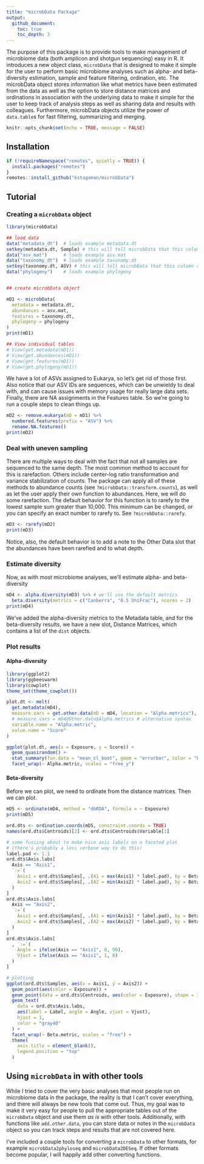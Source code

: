 ```yaml
---
title: "microbData Package"
output:
  github_document:
    toc: true
    toc_depth: 3
---
```


The purpose of this package is to provide tools to make management of microbiome data (both amplicon and shotgun sequencing) easy in R. It introduces a new object class, `microbData` that is designed to make it simple for the user to perform basic microbiome analyses such as alpha- and beta-diversity estimation, sample and feature filtering, ordination, etc. The microbData object stores information like what metrics have been estimated from the data as well as the option to store distance matrices and ordinations in association with the underlying data to make it simple for the user to keep track of analysis steps as well as sharing data and results with colleagues. Furthermore, microbData objects utilize the power of `data.table`s for fast filtering, summarizing and merging.

```r
knitr::opts_chunk$set(echo = TRUE, message = FALSE)
```

## Installation

```r
if (!requireNamespace("remotes", quietly = TRUE)) {
  install.packages("remotes")
}
remotes::install_github("kstagaman/microbData")
```

## Tutorial

### Creating a `microbData` object

```r
library(microbData)

## load data
data("metadata_dt")  # loads example metadata.dt
setkey(metadata.dt, Sample) # this will tell microbData that this column contains our sample names
data("asv_mat")      # loads example asv.mat
data("taxonomy_dt")  # loads example taxonomy.dt
setkey(taxonomy.dt, ASV) # this will tell microbData that this column contains our feature names
data("phylogeny")    # loads example phylogeny


## create microbData object

mD1 <- microbData(
  metadata = metadata.dt,
  abundances = asv.mat,
  features = taxonomy.dt, 
  phylogeny = phylogeny
)
print(mD1)

## View individual tables
# View(get.metadata(mD1))
# View(get.abundances(mD1))
# View(get.features(mD1))
# View(get.phylogeny(mD1))
```

We have a lot of ASVs assigned to Eukarya, so let's get rid of those first. Also notice that our ASV IDs are sequences, which can be unwieldy to deal with, and can cause issues with memory usage for really large data sets. Finally, there are NA assignments in the Features table. So we're going to run a couple steps to clean things up.

```r
mD2 <- remove.eukarya(mD = mD1) %>% 
  numbered.features(prefix = "ASV") %>% 
  rename.NA.features()
print(mD2)
```

### Deal with uneven sampling

There are multiple ways to deal with the fact that not all samples are sequenced to the same depth. The most common method to account for this is rarefaction. Others include center-log ratio transformation and variance stabilization of counts. The package can apply all of these methods to abundance counts (see `?microbData::transform.counts`), as well as let the user apply their own function to abundances. Here, we will do some rarefaction. The default behavior for this function is to rarefy to the lowest sample sum greater than 10,000. This minimum can be changed, or you can specify an exact number to rarefy to. See `?microbData::rarefy`.

```r
mD3 <- rarefy(mD2)
print(mD3)
```

Notice, also, the default behavior is to add a note to the Other Data slot that the abundances have been rarefied and to what depth.

### Estimate diversity

Now, as with most microbiome analyses, we'll estimate alpha- and beta-diversity

```r
mD4 <- alpha.diversity(mD3) %>% # we'll use the default metrics
  beta.diversity(metrics = c("Canberra", "0.5 UniFrac"), ncores = 2)
print(mD4)
```

We've added the alpha-diversity metrics to the Metadata table, and for the beta-diversity results, we have a new slot, Distance Matrices, which contains a list of the `dist` objects.

### Plot results

#### Alpha-diversity

```r
library(ggplot2)
library(ggbeeswarm)
library(cowplot)
theme_set(theme_cowplot())

plot.dt <- melt(
  get.metadata(mD4), 
  measure.vars = get.other.data(mD = mD4, location = "Alpha.metrics"), 
  # measure.vars = mD4@Other.data$Alpha.metrics # alternative syntax
  variable.name = "Alpha.metric",
  value.name = "Score"
)

ggplot(plot.dt, aes(x = Exposure, y = Score)) +
  geom_quasirandom() + 
  stat_summary(fun.data = "mean_cl_boot", geom = "errorbar", color = "blue") + 
  facet_wrap(~ Alpha.metric, scales = "free_y")
```

#### Beta-diversity

Before we can plot, we need to ordinate from the distance matrices. Then we can plot.

```r
mD5 <- ordinate(mD4, method = "dbRDA", formula = ~ Exposure)
print(mD5)
```

```r
ord.dts <- ordination.coords(mD5, constraint.coords = TRUE)
names(ord.dts$Centroids)[2] <- ord.dts$Centroids$Variable[1]

# some fussing about to make nice axis labels on a faceted plot
# (there's probably a less verbose way to do this)
label.pad <- 1.1
ord.dts$Axis.labs[
  Axis == "Axis1", 
  `:=`(
    Axis1 = ord.dts$Samples[, .(A1 = max(Axis1) * label.pad), by = Beta.metric]$A1,
    Axis2 = ord.dts$Samples[, .(A2 = min(Axis2) * label.pad), by = Beta.metric]$A2
  )
]
ord.dts$Axis.labs[
  Axis == "Axis2", 
  `:=`(
    Axis1 = ord.dts$Samples[, .(A1 = min(Axis1) * label.pad), by = Beta.metric]$A1,
    Axis2 = ord.dts$Samples[, .(A2 = max(Axis2) * label.pad), by = Beta.metric]$A2
  )
]
ord.dts$Axis.labs[
  , `:=`(
    Angle = ifelse(Axis == "Axis1", 0, 90),
    Vjust = ifelse(Axis == "Axis1", 1, 0)
  )
]

# plotting
ggplot(ord.dts$Samples, aes(x = Axis1, y = Axis2)) +
  geom_point(aes(color = Exposure)) +
  geom_point(data = ord.dts$Centroids, aes(color = Exposure), shape = 3, size = 4) + 
  geom_text(
    data = ord.dts$Axis.labs,
    aes(label = Label, angle = Angle, vjust = Vjust),
    hjust = 1,
    color = "gray40"
  ) +
  facet_wrap(~ Beta.metric, scales = "free") +
  theme(
    axis.title = element_blank(), 
    legend.position = "top"
  )
```


## Using `microbData` in with other tools

While I tried to cover the very basic analyses that most people run on microbiome data in the package, the reality is that I can't cover everything, and there will always be new tools that come out. Thus, my goal was to make it very easy for people to pull the appropriate tables out of the `microbData` object and use them *as is* with other tools. Additionally, with functions like `add.other.data`, you can store data or notes in the `microbData` object so you can track steps and results that are not covered here.

I've included a couple tools for converting a `microbData` to other formats, for example `microbData2phyloseq` and `microbData2DESeq`. If other formats become popular, I will happily add other converting functions. 
